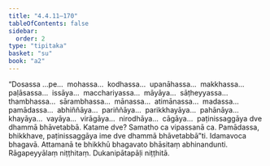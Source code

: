 ```yaml
---
title: "4.4.11–170"
tableOfContents: false
sidebar:
  order: 2
type: "tipitaka"
basket: "su"
book: "a2"
---
```



<DynamicBreadcrumb />

<Division number="232–246" book="a2" bookNo="15">

<Paragraph number="294" book="a2">
“Dosassa …pe…  mohassa…  kodhassa…  upanāhassa…  makkhassa…  paḷāsassa…  issāya…  macchariyassa…  māyāya…  sāṭheyyassa…  thambhassa…  sārambhassa…  mānassa…  atimānassa…  madassa…  pamādassa…  abhiññāya…  pariññāya…  parikkhayāya…  pahānāya…  khayāya…  vayāya…  virāgāya…  nirodhāya…  cāgāya…  paṭinissaggāya dve dhammā bhāvetabbā. Katame dve? Samatho ca vipassanā ca. Pamādassa, bhikkhave, paṭinissaggāya ime dve dhammā bhāvetabbā”ti.
</Paragraph>

<Paragraph number="295" book="a2">
Idamavoca bhagavā. Attamanā te bhikkhū bhagavato bhāsitaṃ abhinandunti.

</Paragraph>
</Division>

<Paragraph number="296" type="center" book="a2">
Rāgapeyyālaṃ niṭṭhitaṃ.



</Paragraph>

<Paragraph number="297" type="center" book="a2">
Dukanipātapāḷi niṭṭhitā.
</Paragraph>